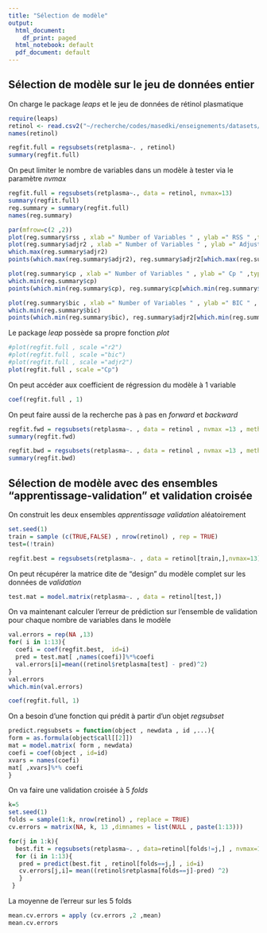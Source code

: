 ```yaml
---
title: "Sélection de modèle"
output:
  html_document:
    df_print: paged
  html_notebook: default
  pdf_document: default
---
```


## Sélection de modèle sur le jeu de données entier

On charge le package *leaps* et le jeu de données de rétinol plasmatique
```r
require(leaps)
retinol <- read.csv2("~/recherche/codes/masedki/enseignements/datasets/presentationTPretinol.csv", header = T)
names(retinol)
```

```r
regfit.full = regsubsets(retplasma~. , retinol)
summary(regfit.full)
```


On peut limiter le nombre de variables dans un modèle à tester via le paramètre *nvmax*

```r
regfit.full = regsubsets(retplasma~., data = retinol, nvmax=13)
summary(regfit.full)
reg.summary = summary(regfit.full)
names(reg.summary)
```


```r
par(mfrow=c(2 ,2))
plot(reg.summary$rss , xlab =" Number of Variables " , ylab =" RSS " ,type ="l")
plot(reg.summary$adjr2 , xlab =" Number of Variables " , ylab =" Adjusted RSq " , type ="l")
which.max(reg.summary$adjr2)
points(which.max(reg.summary$adjr2), reg.summary$adjr2[which.max(reg.summary$adjr2)], col =" red " , cex =2 , pch =20)

plot(reg.summary$cp , xlab =" Number of Variables " , ylab =" Cp " ,type = "l")
which.min(reg.summary$cp)
points(which.min(reg.summary$cp), reg.summary$cp[which.min(reg.summary$cp)], col =" red " , cex =2 , pch =20)

plot(reg.summary$bic , xlab =" Number of Variables " , ylab =" BIC " , type ="l")
which.min(reg.summary$bic)
points(which.min(reg.summary$bic), reg.summary$adjr2[which.min(reg.summary$bic)], col =" red " , cex =2 , pch =20)
```

Le package *leap* possède sa propre fonction *plot*
```r
#plot(regfit.full , scale ="r2")
#plot(regfit.full , scale ="bic")
#plot(regfit.full , scale ="adjr2")
plot(regfit.full , scale ="Cp")

```

On peut accéder aux coefficient de régression du modèle à 1 variable 
```r
coef(regfit.full , 1)
```

On peut faire aussi de la recherche pas à pas en *forward* et *backward*
```r
regfit.fwd = regsubsets(retplasma~. , data = retinol , nvmax =13 , method ="forward")
summary(regfit.fwd)
```

```r
regfit.bwd = regsubsets(retplasma~. , data = retinol , nvmax =13 , method ="backward")
summary(regfit.bwd)
```

## Sélection de modèle avec des ensembles "apprentissage-validation" et validation croisée

On construit les deux ensembles *apprentissage* *validation* aléatoirement
```r
set.seed(1)
train = sample (c(TRUE,FALSE) , nrow(retinol) , rep = TRUE)
test=(!train)
```

```r
regfit.best = regsubsets(retplasma~. , data = retinol[train,],nvmax=13)
```

On peut récupérer la matrice dite de "design" du modèle complet sur les données de *validation*

```r
test.mat = model.matrix(retplasma~. , data = retinol[test,])
```

On va maintenant calculer l'erreur de prédiction sur l'ensemble de validation pour chaque nombre de variables dans le modèle
```r
val.errors = rep(NA ,13)
for( i in 1:13){
  coefi = coef(regfit.best,  id=i)
  pred = test.mat[ ,names(coefi)]%*%coefi
  val.errors[i]=mean((retinol$retplasma[test] - pred)^2)
}
val.errors
which.min(val.errors)
```

```r
coef(regfit.full, 1)
```

On a besoin d'une fonction qui prédit à partir d'un objet *regsubset*
```r
predict.regsubsets = function(object , newdata , id ,...){
form = as.formula(object$call[[2]])
mat = model.matrix( form , newdata)
coefi = coef(object , id=id)
xvars = names(coefi)
mat[ ,xvars]%*% coefi
}
```

On va faire une validation croisée à  5 *folds*
```r
k=5
set.seed(1)
folds = sample(1:k, nrow(retinol) , replace = TRUE)
cv.errors = matrix(NA, k, 13 ,dimnames = list(NULL , paste(1:13)))
```

```r
for(j in 1:k){
  best.fit = regsubsets(retplasma~. , data=retinol[folds!=j,] , nvmax=13)
  for (i in 1:13){
   pred = predict(best.fit , retinol[folds==j,] , id=i)
   cv.errors[j,i]= mean((retinol$retplasma[folds==j]-pred) ^2)
   }
 }
```
La moyenne de l'erreur sur les 5 folds
```r
mean.cv.errors = apply (cv.errors ,2 ,mean)
mean.cv.errors
```


